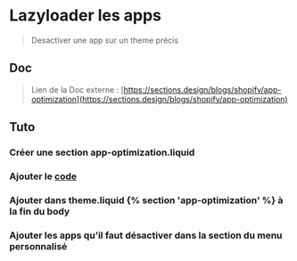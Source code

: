 # Lazyloader les apps 
> Desactiver une app sur un theme précis

## Doc
> Lien de la Doc externe : [https://sections.design/blogs/shopify/app-optimization](https://sections.design/blogs/shopify/app-optimization)

## Tuto

### Créer une section app-optimization.liquid

### Ajouter le [code](https://github.com/mirceapiturca/Sections/blob/master/App%20Optimization/app-optimization.liquid)

### Ajouter dans theme.liquid {% section 'app-optimization' %} à la fin du body

### Ajouter les apps qu’il faut désactiver dans la section du menu personnalisé